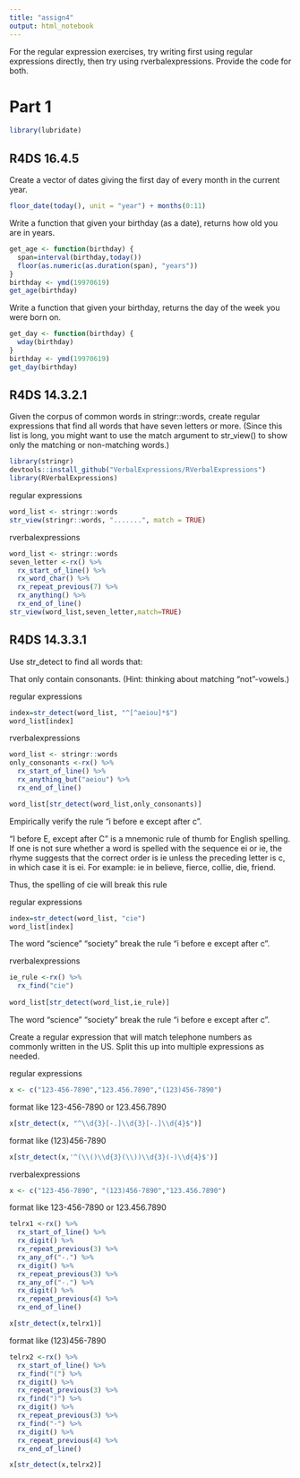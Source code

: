 ```yaml
---
title: "assign4"
output: html_notebook
---
```


For the regular expression exercises, try writing first using regular expressions directly, then try using rverbalexpressions. Provide the code for both. 

# Part 1

```r
library(lubridate)
```


## R4DS 16.4.5

Create a vector of dates giving the first day of every month in the current year. 

```r
floor_date(today(), unit = "year") + months(0:11)
```

Write a function that given your birthday (as a date), returns how old you are in years.

```r
get_age <- function(birthday) {
  span=interval(birthday,today())
  floor(as.numeric(as.duration(span), "years"))
}
birthday <- ymd(19970619)
get_age(birthday)
```


Write a function that given your birthday, returns the day of the week you were born on. 

```r
get_day <- function(birthday) {
  wday(birthday)
}
birthday <- ymd(19970619)
get_day(birthday)
```


## R4DS 14.3.2.1

Given the corpus of common words in stringr::words, create regular expressions that find all words that have seven letters or more. (Since this list is long, you might want to use the match argument to str_view() to show only the matching or non-matching words.)

```r
library(stringr)
devtools::install_github("VerbalExpressions/RVerbalExpressions")
library(RVerbalExpressions)
```

regular expressions

```r
word_list <- stringr::words
str_view(stringr::words, ".......", match = TRUE)
```

rverbalexpressions

```r
word_list <- stringr::words
seven_letter <-rx() %>%
  rx_start_of_line() %>%
  rx_word_char() %>% 
  rx_repeat_previous(7) %>%
  rx_anything() %>% 
  rx_end_of_line()
str_view(word_list,seven_letter,match=TRUE)
```

## R4DS 14.3.3.1

Use str_detect to find all words that:

That only contain consonants. (Hint: thinking about matching “not”-vowels.)

regular expressions

```r
index=str_detect(word_list, "^[^aeiou]*$")
word_list[index]
```

rverbalexpressions

```r
word_list <- stringr::words
only_consonants <-rx() %>%
  rx_start_of_line() %>% 
  rx_anything_but("aeiou") %>% 
  rx_end_of_line()

word_list[str_detect(word_list,only_consonants)]
```

Empirically verify the rule “i before e except after c”.

"I before E, except after C" is a mnemonic rule of thumb for English spelling. If one is not sure whether a word is spelled with the sequence ei or ie, the rhyme suggests that the correct order is ie unless the preceding letter is c, in which case it is ei. For example: ie in believe, fierce, collie, die, friend.

Thus, the spelling of cie will break this rule

regular expressions

```r
index=str_detect(word_list, "cie")
word_list[index]
```

The word "science" "society" break the rule “i before e except after c”.

rverbalexpressions

```r
ie_rule <-rx() %>%
  rx_find("cie")
  
word_list[str_detect(word_list,ie_rule)]
```

The word "science" "society" break the rule “i before e except after c”.

Create a regular expression that will match telephone numbers as commonly written in the US. Split this up into multiple expressions as needed.

regular expressions

```r
x <- c("123-456-7890","123.456.7890","(123)456-7890")
```

format like 123-456-7890 or 123.456.7890

```r
x[str_detect(x, "^\\d{3}[-.]\\d{3}[-.]\\d{4}$")]
```

format like (123)456-7890

```r
x[str_detect(x,'^(\\()\\d{3}(\\))\\d{3}(-)\\d{4}$')]
```

rverbalexpressions

```r
x <- c("123-456-7890", "(123)456-7890","123.456.7890")
```

format like 123-456-7890 or 123.456.7890

```r
telrx1 <-rx() %>%
  rx_start_of_line() %>% 
  rx_digit() %>% 
  rx_repeat_previous(3) %>% 
  rx_any_of("-.") %>% 
  rx_digit() %>% 
  rx_repeat_previous(3) %>% 
  rx_any_of("-.") %>%
  rx_digit() %>% 
  rx_repeat_previous(4) %>%
  rx_end_of_line()

x[str_detect(x,telrx1)]
```


format like (123)456-7890

```r
telrx2 <-rx() %>%
  rx_start_of_line() %>%
  rx_find("(") %>% 
  rx_digit() %>% 
  rx_repeat_previous(3) %>% 
  rx_find(")") %>% 
  rx_digit() %>% 
  rx_repeat_previous(3) %>% 
  rx_find("-") %>% 
  rx_digit() %>% 
  rx_repeat_previous(4) %>%
  rx_end_of_line()

x[str_detect(x,telrx2)]
```


